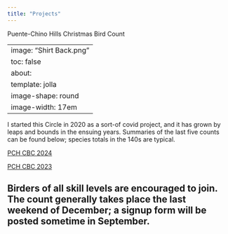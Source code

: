 ```yaml
---
title: "Projects"
---
```


Puente-Chino Hills Christmas Bird Count

---
image: "Shirt Back.png"
toc: false
about: 
  template: jolla
  image-shape: round
  image-width: 17em
---

I started this Circle in 2020 as a sort-of covid project, and it has grown by leaps and bounds in the ensuing years. Summaries of the last five counts can be found below; species totals in the 140s are typical.

[PCH CBC 2024](https://ebird.org/tripreport/310911)

[PCH CBC 2023](https://ebird.org/tripreport/187433)

## Birders of all skill levels are encouraged to join. The count generally takes place the last weekend of December; a signup form will be posted sometime in September.
